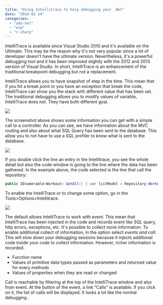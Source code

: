```yaml
---
title: "Using Intellitrace to help debugging your .Net"
date: "2014-01-14"
categories: 
  - "ado-net"
  - "asp"
  - "c-sharp"
---
```


IntelliTrace is available since Visual Studio 2010 and it's available on the Ultimate. This may be the reason why it's not very popular since a lot of developer doesn't have the ultimate version. Nevertheless, it's a powerful debugging tool and it has been improved slightly with the 2012 and 2013 version of Visual Studio. In short, IntelliTrace is an enhancement of the traditional breakpoint debugging but not a replacement.

IntelliTrace allows you to have snapshot of step in the time. This mean that if you hit a break point or you have an exception that break the code, IntelliTrace can show you the stack with different value that has been set. The traditional debugging allows you to modify values of variable, IntelliTrace does not. They have both different goal.

![](/images/blog/intellitrace-400x83.png)

The screenshot above shows some information you can get with a simple call to a controller. As you can see, we have information about the MVC routing and also about what SQL Query has been sent to the database. This allow you to not have to use a SQL profiler to know what is sent to the database.

![](/images/blog/intellitraceSQL-400x251.png)

If you double click the line an entry in the Intellitrace, you see the whole detail but also the code window is going to the line where the data has been gathered. In the example above, the code selected is the line that call the repository:

```csharp
public IEnumerable<Workout> GetAll() { var listModel = Repository.Workout.GetAll().ToList(); return listModel; } 
```

To enable the IntelliTrace or to change some option, go in the Tools>Options>Intellitrace.

![](/images/blog/IntellitraceOption-400x238.png)

The default allows IntelliTrace to work with event. This mean that IntelliTrace has been injected in the code and records event like SQL query, http errors, exceptions, etc. It's possible to collect more information. To enable additional collect of information, in the option select _events and call_. This will slow down your debugging sessions because it injects additional code inside your code to collect information. However, richer information is recorded.

- Function name
- Values of primitive data types passed as parameters and returned value for every methods
- Values of properties when they are read or changed

Call is reachable by filtering at the top of the IntelliTrace window and also from event. At the button of the event, a link "Calls" is available. If you click on it, the list of calls will be displayed. It looks a lot like the normal debugging .
